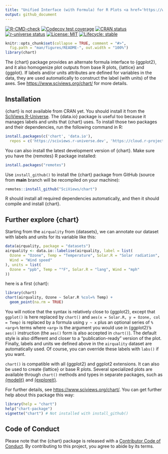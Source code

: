 ```yaml
---
title: "Unified Interface (with Formula) for R Plots <a href='https://www.sciviews.org/chart'><img src='man/figures/logo.png' align='right' height='139'/></a>"
output: github_document
---
```


<!-- Do not edit the README.md file directly. It is generated from README.Rmd. -->

<!-- badges: start -->

[![R-CMD-check](https://github.com/SciViews/chart/actions/workflows/R-CMD-check.yaml/badge.svg)](https://github.com/SciViews/chart/actions/workflows/R-CMD-check.yaml) [![Codecov test coverage](https://codecov.io/gh/SciViews/chart/branch/main/graph/badge.svg)](https://app.codecov.io/gh/SciViews/chart?branch=main) [![CRAN status](https://www.r-pkg.org/badges/version/chart)](https://cran.r-project.org/package=chart) [![r-universe status](https://sciviews.r-universe.dev/badges/chart)](https://sciviews.r-universe.dev/chart) [![License: MIT](https://img.shields.io/badge/License-MIT-yellow.svg)](https://opensource.org/licenses/MIT) [![Lifecycle: stable](https://img.shields.io/badge/lifecycle-stable-brightgreen.svg)](https://lifecycle.r-lib.org/articles/stages.html#stable)

<!-- badges: end -->

```r
knitr::opts_chunk$set(collapse = TRUE, comment = "#>",
  fig.path = "man/figures/README-", out.width = "100%")
library(chart)
```


The {chart} package  provides an alternate formula interface to {ggplot2}, and it also homogenize plot outputs from base R plots, {lattice} and {ggplot}. If labels and/or units attributes are defined for variables in the data, they are used automatically to construct the label (with units) of the axes. See <https://www.sciviews.org/chart/> for more details.

## Installation

{chart} is not available from CRAN yet. You should install it from the [SciViews R-Universe](https://sciviews.r-universe.dev). The {data.io} package is useful too because it manages labels and units that {chart} uses. To install those two packages and their dependencies, run the following command in R:

```r
install.packages(c('chart', 'data.io'),
  repos = c('https://sciviews.r-universe.dev', 'https://cloud.r-project.org'))
```

You can also install the latest development version of {chart}. Make sure you have the {remotes} R package installed:

```r
install.packages("remotes")
```

Use `install_github()` to install the {chart} package from GitHub (source from **main** branch will be recompiled on your machine):

```r
remotes::install_github("SciViews/chart")
```

R should install all required dependencies automatically, and then it should compile and install {chart}.

## Further explore {chart}

Starting from the `airquality` from {datasets}, we can annotate our dataset with labels and units for its variable like this:

```r
data(airquality, package = "datasets")
airquality <- data.io::labelise(airquality, label = list(
  Ozone = "Ozone", Temp = "Temperature", Solar.R = "Solar radiation",
  Wind = "Wind speed"
), units = list(
  Ozone = "ppb", Temp = "°F", Solar.R = "lang", Wind = "mph"
))
```

here is a first {chart}:

```r
library(chart)
chart(airquality, Ozone ~ Solar.R %col=% Temp) +
  geom_point(na.rm = TRUE)
```

You will notice that the syntax is relatively close to {ggplot2}, except that `ggplot()` is here replaced by `chart()` and `aes(x = Solar.R, y = Ozone, col = Temp)` is replaced by a formula using `y ~ x` plus an optional series of `%<arg>%` terms where `<arg>` is the argument you would use in {ggplot2}'s `aes()` instruction (the `aes()` form is also accepted in `chart()`). The default style is also different and closer to a "publication-ready" version of the plot. Finally, labels and units we defined above in the `airquality` dataset are automatically used. Of course, you can override these labels with `labs()` if you want.

`chart()` is compatible with all {ggplot2} and ggplot2 extensions. It can also be used to create {lattice} or base R plots. Several specialized plots are available through `chart()` methods and types in separate packages, such as [{modelit}](https://www.sciviews.org/modelit/) and [{exploreit}](https://www.sciviews.org/exploreit/).

For further details, see <https://www.sciviews.org/chart/>. You can get further help about this package this way:

``` r
library(help = "chart")
help("chart-package")
vignette("chart") # Not installed with install_github()
```

## Code of Conduct

Please note that the {chart} package is released with a [Contributor Code of Conduct](https://contributor-covenant.org/version/2/1/CODE_OF_CONDUCT.html). By contributing to this project, you agree to abide by its terms.
